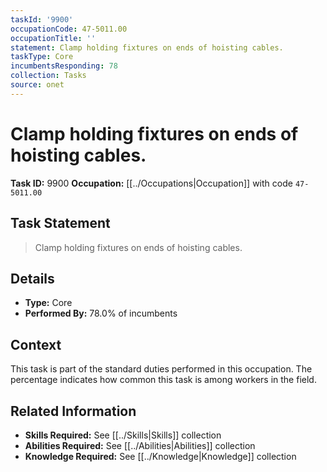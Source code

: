 ```yaml
---
taskId: '9900'
occupationCode: 47-5011.00
occupationTitle: ''
statement: Clamp holding fixtures on ends of hoisting cables.
taskType: Core
incumbentsResponding: 78
collection: Tasks
source: onet
---
```

# Clamp holding fixtures on ends of hoisting cables.

**Task ID:** 9900
**Occupation:** [[../Occupations|Occupation]] with code `47-5011.00`

## Task Statement

> Clamp holding fixtures on ends of hoisting cables.

## Details

- **Type:** Core
- **Performed By:** 78.0% of incumbents

## Context

This task is part of the standard duties performed in this occupation. The percentage indicates how common this task is among workers in the field.

## Related Information

- **Skills Required:** See [[../Skills|Skills]] collection
- **Abilities Required:** See [[../Abilities|Abilities]] collection
- **Knowledge Required:** See [[../Knowledge|Knowledge]] collection
